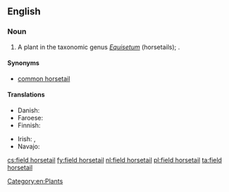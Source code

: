 ==English==
{{rfi}}
===Noun===
{{en-noun|head=[[field]] [[horsetail]]}}

# A plant in the taxonomic genus ''[[Equisetum]]'' (horsetails); {{taxlink|Equisetum arvense|species|noshow=1}}.

====Synonyms====
* [[common horsetail]]

====Translations====
{{trans-top|plant}}
* Danish: {{t|da|ager-padderok|c}}
* Faroese: {{t|fo|kannubjølluvísa|f}}
* Finnish: {{t+|fi|peltokorte}}
{{trans-mid}}
* Irish: {{t|ga|scuab eich ghoirt|f}}, {{t|ga|eireaball capaill coiteann|m}}
* Navajo: {{t|nv|ałtį́į́ jikʼáshí áłtsʼózígíí}}
{{trans-bottom}}

[[Category:en:Plants]]

[[cs:field horsetail]]
[[fy:field horsetail]]
[[nl:field horsetail]]
[[pl:field horsetail]]
[[ta:field horsetail]]